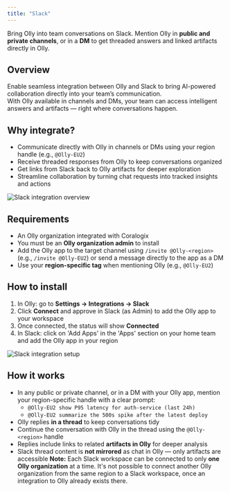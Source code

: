 ```yaml
---
title: "Slack"
---
```


Bring Olly into team conversations on Slack. Mention Olly in **public and private channels**, or in a **DM** to get threaded answers and linked artifacts directly in Olly.

## Overview

Enable seamless integration between Olly and Slack to bring AI-powered collaboration directly into your team’s communication.  
With Olly available in channels and DMs, your team can access intelligent answers and artifacts — right where conversations happen.

## Why integrate?

- Communicate directly with Olly in channels or DMs using your region handle (e.g., `@Olly-EU2`)
- Receive threaded responses from Olly to keep conversations organized
- Get links from Slack back to Olly artifacts for deeper exploration
- Streamline collaboration by turning chat requests into tracked insights and actions

![Slack integration overview](./images/slack_integration_example_chat.png)

## Requirements

- An Olly organization integrated with Coralogix  
- You must be an **Olly organization admin** to install  
- Add the Olly app to the target channel using `/invite @Olly-<region>` (e.g., `/invite @Olly-EU2`) or send a message directly to the app as a DM  
- Use your **region-specific tag** when mentioning Olly (e.g., `@Olly-EU2`)

## How to install

1. In Olly: go to **Settings → Integrations → Slack**  
2. Click **Connect** and approve in Slack (as Admin) to add the Olly app to your workspace  
3. Once connected, the status will show **Connected**
4. In Slack: click on 'Add Apps' in the 'Apps' section on your home team and add the Olly app in your region

![Slack integration setup](./images/connect_slack_integration2.gif)


## How it works

- In any public or private channel, or in a DM with your Olly app, mention your region-specific handle with a clear prompt:  
  - `@Olly-EU2 show P95 latency for auth-service (last 24h)`  
  - `@Olly-EU2 summarize the 500s spike after the latest deploy`
- Olly replies **in a thread** to keep conversations tidy
- Continue the conversation with Olly in the thread using the `@Olly-<region>` handle
- Replies include links to related **artifacts in Olly** for deeper analysis  
- Slack thread content is **not mirrored** as chat in Olly — only artifacts are accessible
**Note:** Each Slack workspace can be connected to only **one Olly organization** at a time. 
It's not possible to connect another Olly organization from the same region to a Slack workspace, once an integration to Olly already exists there.
